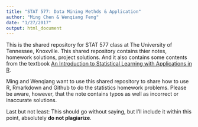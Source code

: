 ```yaml
---
title: "STAT 577: Data Mining Methds & Application"
author: "Ming Chen & Wenqiang Feng"
date: "1/27/2017"
output: html_document
---
```

This is the shared repository for STAT 577 class at The University of Tennessee, Knoxville. This shared repository contains thier  notes, homework solutions, project solutions. And it also contains some contents from the textbook [An Introduction to Statistical Learning with Applications in R](http://www-bcf.usc.edu/~gareth/ISL/ISLR%20Fourth%20Printing.pdf).

Ming and Wenqiang want to use this shared repository to share how to use R, Rmarkdown and Github to do the statistics homework problems. Please be aware, however, that the note contains typos as well as incorrect or inaccurate solutions. 

Last but not least: This should go without saying, but I’ll include it within this point, absolutely **do not plagiarize**. 

